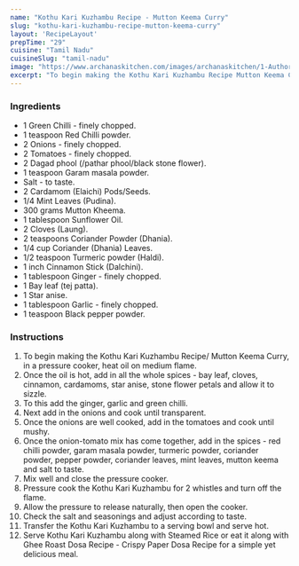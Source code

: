 ---
name: "Kothu Kari Kuzhambu Recipe - Mutton Keema Curry"
slug: "kothu-kari-kuzhambu-recipe-mutton-keema-curry"
layout: 'RecipeLayout'
prepTime: "29"
cuisine: "Tamil Nadu"
cuisineSlug: "tamil-nadu"
image: "https://www.archanaskitchen.com/images/archanaskitchen/1-Author/sneha-archanaskitchen.com/Kothu_Kari_Kuzhambu_Recipe_Mutton_Keema_Curry-5.jpg"
excerpt: "To begin making the Kothu Kari Kuzhambu Recipe Mutton Keema Curry,  in a pressure cooker, heat oil on medium flame"
---

### Ingredients

- 1 Green Chilli - finely chopped.
- 1 teaspoon Red Chilli powder.
- 2 Onions - finely chopped.
- 2 Tomatoes - finely chopped.
- 2 Dagad phool (/pathar phool/black stone flower).
- 1 teaspoon Garam masala powder.
- Salt - to taste.
- 2 Cardamom (Elaichi) Pods/Seeds.
- 1/4 Mint Leaves (Pudina).
- 300 grams Mutton Kheema.
- 1 tablespoon Sunflower Oil.
- 2 Cloves (Laung).
- 2 teaspoons Coriander Powder (Dhania).
- 1/4 cup Coriander (Dhania) Leaves.
- 1/2 teaspoon Turmeric powder (Haldi).
- 1 inch Cinnamon Stick (Dalchini).
- 1 tablespoon Ginger - finely chopped.
- 1 Bay leaf (tej patta).
- 1 Star anise.
- 1 tablespoon Garlic - finely chopped.
- 1 teaspoon Black pepper powder.

### Instructions

1. To begin making the Kothu Kari Kuzhambu Recipe/ Mutton Keema Curry,  in a pressure cooker, heat oil on medium flame.
1. Once the oil is hot, add in all the whole spices -  bay leaf, cloves, cinnamon, cardamoms, star anise, stone flower petals and allow it to sizzle.
1. To this add the ginger, garlic and green chilli.
1. Next add in the onions and cook until transparent.
1. Once the onions are well cooked, add in the tomatoes and cook until mushy.
1. Once the onion-tomato mix has come together, add in the spices - red chilli powder, garam masala powder, turmeric powder, coriander powder,  pepper powder, coriander leaves, mint leaves, mutton keema and salt to taste.
1. Mix well and close the pressure cooker.
1.  Pressure cook the Kothu Kari Kuzhambu for 2 whistles and turn off the flame.
1. Allow the pressure to release naturally, then open the cooker.
1. Check the salt and seasonings and adjust according to taste.
1. Transfer the Kothu Kari Kuzhambu to a serving bowl and serve hot.
1. Serve Kothu Kari Kuzhambu along with Steamed Rice or eat it along with Ghee Roast Dosa Recipe - Crispy Paper Dosa Recipe for a simple yet delicious meal.
